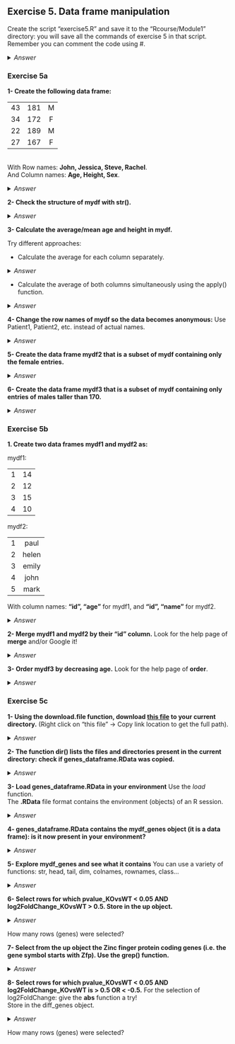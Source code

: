 ## Exercise 5. Data frame manipulation

Create the script "exercise5.R" and save it to the "Rcourse/Module1" directory: you will save all the commands of exercise 5 in that script.
<br>Remember you can comment the code using #.


<details>
<summary>
*Answer*
</summary>

```r
getwd()
setwd("Rcourse/Module1")
setwd("~/Rcourse/Module1")
```

</details>

### Exercise 5a

**1- Create the following data frame:**

| | | |
|:---:|:---:|:---:|
|43|181|M|
|34|172|F|
|22|189|M|
|27|167|F|

<br>
With Row names: **John, Jessica, Steve, Rachel**.
<br>
And Column names: **Age, Height, Sex**.

<details>
<summary>
*Answer*
</summary>

```r
mydf <- data.frame(Age=c(43, 34, 22, 27), 
                 Height=c(181, 172, 189, 167),
                 Sex=c("M", "F", "M", "F"),
                 row.names = c("John", "Jessica", "Steve", "Rachel"),
                 stringsAsFactors=FALSE)
```

</details>

**2- Check the structure of mydf with str().**

<details>
<summary>
*Answer*
</summary>

```r
str(mydf)
```

</details>

**3- Calculate the average/mean age and height in mydf.**

Try different approaches:

* Calculate the average for each column separately.

<details>
<summary>
*Answer*
</summary>

```r
mean(mydf$Age)
mean(mydf$Height)
```

</details>

* Calculate the average of both columns simultaneously using the apply() function.

<details>
<summary>
*Answer*
</summary>

```r
# we have to remove the Sex column: we can calculate the average only with numbers
apply(mydf[,-3], 2, mean)
apply(mydf[,1:2], 2, mean)
apply(mydf[,-grep("Sex", colnames(mydf))], 2, mean)
```

</details>

**4- Change the row names of mydf so the data becomes anonymous:** 
Use Patient1, Patient2, etc. instead of actual names.

<details>
<summary>
*Answer*
</summary>

```r
rownames(mydf) <- c("Patient1", "Patient2", "Patient3", "Patient4")
# try also the paste function!
rownames(mydf) <- paste("Patient", 1:4, sep="")
```

</details>

**5- Create the data frame mydf2 that is a subset of mydf containing only the female entries.**
 
<details>
<summary>
*Answer*
</summary>

```r
# which elements are female ("F" in the "Sex" colum)
mydf$Sex=="F"
# retrieve rows that contain the female entries, and save in mydf2
mydf2 <- mydf[mydf$Sex=="F",]
```

</details>

**6- Create the data frame mydf3 that is a subset of mydf containing only entries of males taller than 170.**
 
<details>
<summary>
*Answer*
</summary>

```r
# which entries are males
mydf$Sex=="M"
# which entries are greater than 170 in column "Height"
mydf$Sex=="M" & mydf$Height > 170
# retrieve rows that contain the males that are taller than 170, and save in mydf3
mydf3 <- mydf[mydf$Sex=="M" & mydf$Height > 170,]
```

</details>


</details>


### Exercise 5b

**1. Create two data frames mydf1 and mydf2 as:**

mydf1:

| | |
|:---:|:---:|
|1|14|
|2|12|
|3|15|
|4|10|

mydf2:

| | |
|:---:|:---:|
|1|paul|
|2|helen|
|3|emily|
|4|john|
|5|mark|

With column names: **"id", "age"** for mydf1, and **"id", "name"** for mydf2.

<details>
<summary>
*Answer*
</summary>

```r
mydf1 <- data.frame(id=1:4, age=c(14,12,15,10))
mydf2 <- data.frame(id=1:5, name=c("paul", "helen", "emily", "john", "mark"))
```

</details>

**2- Merge mydf1 and mydf2 by their "id" column.**
Look for the help page of **merge** and/or Google it!

<details>
<summary>
*Answer*
</summary>

```r
# input 2 data frames
# "by" columns indicate by which column you want to merge the data
merge(x=mydf1, y=mydf2, by.x="id", by.y="id")
mydf3 <- merge(x=mydf1, y=mydf2, by="id")
```

</details>

**3- Order mydf3 by decreasing age.**
Look for the help page of **order**.

<details>
<summary>
*Answer*
</summary>

```r
# order the age column (default is increasing order)
order(mydf3$age)
# order the age column by decreasing order
order(mydf3$age, decreasing = TRUE)
# order the whole data frame by the column age in decreasing order
mydf3[order(mydf3$age, decreasing = TRUE), ]
```

</details>

### Exercise 5c

**1- Using the download.file function, download [this file](https://public-docs.crg.es/biocore/sbonnin/Rcourse/genes_dataframe.RData) to your current directory.** (Right click on "this file" -> Copy link location to get the full path).

<details>
<summary>
*Answer*
</summary>

```r
# failing: download.file("https://github.com/sbcrg/CRG_RIntroduction/blob/master/genes_dataframe.RData", "genes_dataframe.RData")
download.file("https://public-docs.crg.es/biocore/sbonnin/Rcourse/genes_dataframe.RData", "genes_dataframe.RData")
```

</details>

**2- The function dir() lists the files and directories present in the current directory: check if genes_dataframe.RData was copied.**

<details>
<summary>
*Answer*
</summary>

```r
dir()
```

</details>

**3- Load genes_dataframe.RData in your environment**
Use the *load* function.
<br> The **.RData** file format contains the environment (objects) of an R session.

<details>
<summary>
*Answer*
</summary>

```r
load("genes_dataframe.RData")
```

</details>

**4- genes_dataframe.RData contains the mydf_genes object (it is a data frame): is it now present in your environment?**

<details>
<summary>
*Answer*
</summary>

```r
# check in the upper-right panel "Environment" tab of RStudio, or run:
ls()
```

</details>

**5- Explore mydf_genes and see what it contains**
You can use a variety of functions: str, head, tail, dim, colnames, rownames, class... 
 
<details>
<summary>
*Answer*
</summary>

```r
str(mydf_genes)
head(mydf_genes)
tail(mydf_genes)
dim(mydf_genes)
colnames(mydf_genes)
rownames(mydf_genes)
class(mydf_genes)
```

</details>

**6- Select rows for which pvalue_KOvsWT < 0.05 AND log2FoldChange_KOvsWT > 0.5. Store in the up object.**

<details>
<summary>
*Answer*
</summary>

```r
# rows where pvalue_KOvsWT < 0.05 
mydf_genes$pvalue_KOvsWT < 0.05
# rows where log2FoldChange_KOvsWT > 0.5
mydf_genes$log2FoldChange_KOvsWT > 0.5
# rows that comply both of the above conditions
mydf_genes$pvalue_KOvsWT < 0.05 & mydf_genes$log2FoldChange_KOvsWT > 0.5
# select rows for which pvalue_KOvsWT < 0.05 AND log2FoldChange_KOvsWT > 0.5
up <- mydf_genes[mydf_genes$pvalue_KOvsWT < 0.05 & 
                 mydf_genes$log2FoldChange_KOvsWT > 0.5,]
```

</details>

How many rows (genes) were selected?


**7- Select from the up object the Zinc finger protein coding genes (i.e. the gene symbol starts with Zfp). Use the grep() function.**

<details>
<summary>
*Answer*       
</summary>

```r
# extract gene symbol column
up$gene_symbol
# use grep to get the genes matching the pattern "Zfp"
up[grep("Zf", up$gene_symbol), ]
```

</details>

**8- Select rows for which pvalue_KOvsWT < 0.05 AND log2FoldChange_KOvsWT is > 0.5 OR < -0.5.**
For the selection of log2FoldChange: give the **abs** function a try! 
<br>Store in the diff_genes object.

<details>
<summary>
*Answer*
</summary>

```r
# rows where pvalue_KOvsWT < 0.05
mydf_genes$pvalue_KOvsWT < 0.05
# rows where log2FoldChange_KOvsWT > 0.5
mydf_genes$log2FoldChange_KOvsWT > 0.5
# rows where log2FoldChange_KOvsWT < -0.5
mydf_genes$log2FoldChange_KOvsWT > -0.5
# rows where log2FoldChange_KOvsWT < -0.5 OR log2FoldChange_KOvsWT > 0.5
mydf_genes$log2FoldChange_KOvsWT > 0.5 | mydf_genes$log2FoldChange_KOvsWT > -0.5
# same as above but using the abs function
abs(mydf_genes$log2FoldChange_KOvsWT) > 0.5
# combine all required criteria
mydf_genes$pvalue_KOvsWT < 0.05 & abs(mydf_genes$log2FoldChange_KOvsWT) > 0.5
# extract corresponding entries
diff_genes <- mydf_genes[mydf_genes$pvalue_KOvsWT < 0.05 & 
                 abs(mydf_genes$log2FoldChange_KOvsWT) > 0.5,]
```

</details>

How many rows (genes) were selected?


